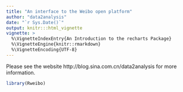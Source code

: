 ```yaml
---
title: "An interface to the Weibo open platform"
author: "data2analysis"
date: "`r Sys.Date()`"
output: knitr:::html_vignette
vignette: >
  %\VignetteIndexEntry{An Introduction to the recharts Package}
  %\VignetteEngine{knitr::rmarkdown}
  %\VignetteEncoding{UTF-8}
---
```


Please see the website http://blog.sina.com.cn/data2analysis for more information. 

```r
library(Rweibo)
```

